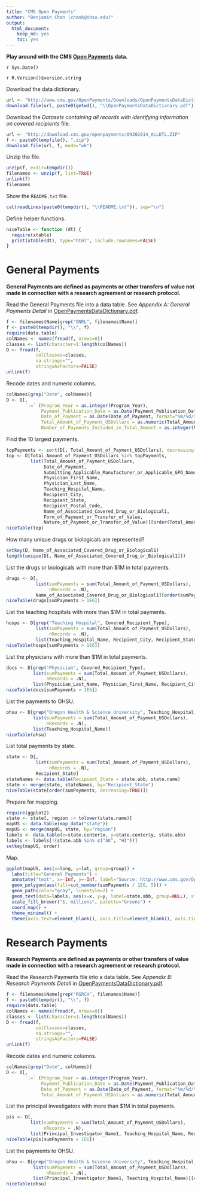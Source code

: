 ```yaml
---
title: "CMS Open Payments"
author: "Benjamin Chan (chanb@ohsu.edu)"
output:
  html_document:
    keep_md: yes
    toc: yes
---
```


**Play around with the CMS [Open Payments](http://www.cms.gov/OpenPayments) data.**

`r Sys.Date()`

`r R.Version()$version.string`

Download the data dictionary.

```r
url <- "http://www.cms.gov/OpenPayments/Downloads/OpenPaymentsDataDictionary.pdf"
download.file(url, paste0(getwd(), "\\OpenPaymentsDataDictionary.pdf"), mode="wb")
```

Download the *Datasets containing all records with identifying information on covered recipients* file.

```r
url <- "http://download.cms.gov/openpayments/09302014_ALLDTL.ZIP"
f <- paste0(tempfile(), ".zip")
download.file(url, f, mode="wb")
```

Unzip the file.

```r
unzip(f, exdir=tempdir())
filenames <- unzip(f, list=TRUE)
unlink(f)
filenames
```

Show the `README.txt` file.

```r
cat(readLines(paste0(tempdir(), "\\README.txt")), sep="\n")
```

Define helper functions.

```r
niceTable <- function (dt) {
  require(xtable)
  print(xtable(dt), type="html", include.rownames=FALSE)
}
```

# General Payments

**General Payments are defined as payments or other transfers of value not made in connection with a research agreement or research protocol.**

Read the General Payments file into a data table.
See *Appendix A: General Payments Detail* in [OpenPaymentsDataDictionary.pdf](http://www.cms.gov/OpenPayments/Downloads/OpenPaymentsDataDictionary.pdf).

```r
f <- filenames$Name[grep("GNRL", filenames$Name)]
f <- paste0(tempdir(), "\\", f)
require(data.table)
colNames <- names(fread(f, nrows=0))
classes <- list(character=1:length(colNames))
D <- fread(f,
           colClasses=classes,
           na.strings="",
           stringsAsFactors=FALSE)
unlink(f)
```

Recode dates and numeric columns.

```r
colNames[grep("Date", colNames)]
D <- D[,
       `:=` (Program_Year = as.integer(Program_Year),
             Payment_Publication_Date = as.Date(Payment_Publication_Date, format="%m/%d/%Y"),
             Date_of_Payment = as.Date(Date_of_Payment, format="%m/%d/%Y"),
             Total_Amount_of_Payment_USDollars = as.numeric(Total_Amount_of_Payment_USDollars),
             Number_of_Payments_Included_in_Total_Amount = as.integer(Number_of_Payments_Included_in_Total_Amount))]
```

Find the 10 largest payments.

```r
topPayments <- sort(D[, Total_Amount_of_Payment_USDollars], decreasing=TRUE)[1:10]
top <- D[Total_Amount_of_Payment_USDollars %in% topPayments,
         list(Total_Amount_of_Payment_USDollars,
              Date_of_Payment,
              Submitting_Applicable_Manufacturer_or_Applicable_GPO_Name,
              Physician_First_Name,
              Physician_Last_Name,
              Teaching_Hospital_Name,
              Recipient_City,
              Recipient_State,
              Recipient_Postal_Code,
              Name_of_Associated_Covered_Drug_or_Biological1,
              Form_of_Payment_or_Transfer_of_Value,
              Nature_of_Payment_or_Transfer_of_Value)][order(Total_Amount_of_Payment_USDollars, decreasing=TRUE)]
niceTable(top)
```

How many unique drugs or biologicals are represented?

```r
setkey(D, Name_of_Associated_Covered_Drug_or_Biological1)
length(unique(D[, Name_of_Associated_Covered_Drug_or_Biological1]))
```

List the drugs or biologicals with more than $1M in total payments.

```r
drugs <- D[,
           list(sumPayments = sum(Total_Amount_of_Payment_USDollars),
                nRecords = .N),
           Name_of_Associated_Covered_Drug_or_Biological1][order(sumPayments, decreasing=TRUE)]
niceTable(drugs[sumPayments > 1E6])
```

List the teaching hospitals with more than $1M in total payments.

```r
hosps <- D[grep("Teaching Hospital", Covered_Recipient_Type),
           list(sumPayments = sum(Total_Amount_of_Payment_USDollars),
                nRecords = .N),
           list(Teaching_Hospital_Name, Recipient_City, Recipient_State)][order(sumPayments, decreasing=TRUE)]
niceTable(hosps[sumPayments > 1E6])
```

List the physicians with more than $1M in total payments.

```r
docs <- D[grep("Physician", Covered_Recipient_Type),
          list(sumPayments = sum(Total_Amount_of_Payment_USDollars),
               nRecords = .N),
          list(Physician_Last_Name, Physician_First_Name, Recipient_City, Recipient_State)][order(sumPayments, decreasing=TRUE)]
niceTable(docs[sumPayments > 1E6])
```

List the payments to OHSU.

```r
ohsu <- D[grep("Oregon Health & Science University", Teaching_Hospital_Name),
          list(sumPayments = sum(Total_Amount_of_Payment_USDollars),
               nRecords = .N),
          list(Teaching_Hospital_Name)]
niceTable(ohsu)
```

List total payments by state.

```r
state <- D[,
           list(sumPayments = sum(Total_Amount_of_Payment_USDollars),
                nRecords = .N),
           Recipient_State]
stateNames <- data.table(Recipient_State = state.abb, state.name)
state <- merge(state, stateNames, by="Recipient_State")
niceTable(state[order(sumPayments, decreasing=TRUE)])
```

Prepare for mapping.

```r
require(ggplot2)
state <- state[, region := tolower(state.name)]
mapUS <- data.table(map_data("state"))
mapUS <- merge(mapUS, state, by="region")
labels <- data.table(x=state.center$x, y=state.center$y, state.abb)
labels <- labels[!(state.abb %in% c("AK", "HI"))]
setkey(mapUS, order)
```

Map.

```r
ggplot(mapUS, aes(x=long, y=lat, group=group)) +
  labs(title="General Payments") +
  annotate("text", x=-Inf, y=-Inf, label="Source: http://www.cms.gov/OpenPayments", color="black") +
  geom_polygon(aes(fill=cut_number(sumPayments / 1E6, 5))) +
  geom_path(color="gray", linestyle=2) +
  geom_text(data=labels, aes(x=x, y=y, label=state.abb, group=NULL), size=3) +
  scale_fill_brewer("$, millions", palette="Greens") +
  coord_map() +
  theme_minimal() +
  theme(axis.text=element_blank(), axis.title=element_blank(), axis.ticks=element_blank(), panel.grid.major=element_blank())
```


# Research Payments

**Research Payments are defined as payments or other transfers of value made in connection with a research agreement or research protocol.**

Read the Research Payments file into a data table.
See *Appendix B: Research Payments Detail* in [OpenPaymentsDataDictionary.pdf](http://www.cms.gov/OpenPayments/Downloads/OpenPaymentsDataDictionary.pdf).

```r
f <- filenames$Name[grep("RSRCH", filenames$Name)]
f <- paste0(tempdir(), "\\", f)
require(data.table)
colNames <- names(fread(f, nrows=0))
classes <- list(character=1:length(colNames))
D <- fread(f,
           colClasses=classes,
           na.strings="",
           stringsAsFactors=FALSE)
unlink(f)
```

Recode dates and numeric columns.

```r
colNames[grep("Date", colNames)]
D <- D[,
       `:=` (Program_Year = as.integer(Program_Year),
             Payment_Publication_Date = as.Date(Payment_Publication_Date, format="%m/%d/%Y"),
             Date_of_Payment = as.Date(Date_of_Payment, format="%m/%d/%Y"),
             Total_Amount_of_Payment_USDollars = as.numeric(Total_Amount_of_Payment_USDollars))]
```

List the principal investigators with more than $1M in total payments.

```r
pis <- D[,
         list(sumPayments = sum(Total_Amount_of_Payment_USDollars),
              nRecords = .N),
         list(Principal_Investigator_Name1, Teaching_Hospital_Name, Recipient_City, Recipient_State)][order(sumPayments, decreasing=TRUE)]
niceTable(pis[sumPayments > 1E6])
```

List the payments to OHSU.

```r
ohsu <- D[grep("Oregon Health & Science University", Teaching_Hospital_Name),
          list(sumPayments = sum(Total_Amount_of_Payment_USDollars),
               nRecords = .N),
          list(Principal_Investigator_Name1, Teaching_Hospital_Name)][order(sumPayments, decreasing=TRUE)]
niceTable(ohsu)
```
